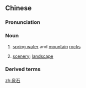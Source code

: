 ==Chinese==
{{zh-forms}}

===Pronunciation===
{{zh-pron
|m=quánshí
|cat=n
}}

===Noun===
{{zh-noun}}

# {{lb|zh|literary}} [[spring water]] and [[mountain]] [[rock]]s
# {{lb|zh|literary}} [[scenery]]; [[landscape]]

===Derived terms===
{{zh-der|泉石膏肓}}

[[zh:泉石]]
